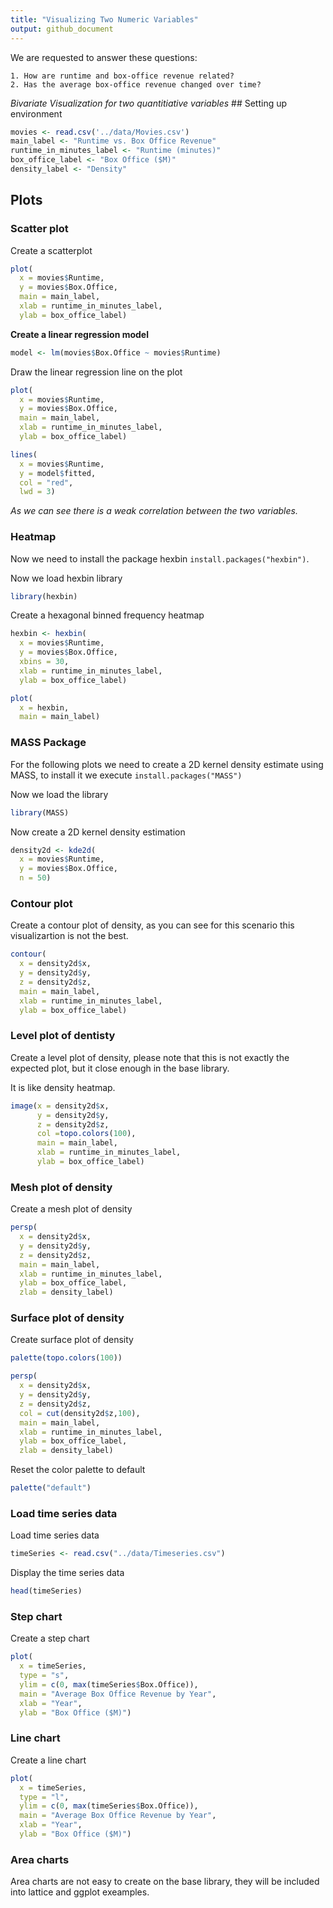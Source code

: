 ```yaml
---
title: "Visualizing Two Numeric Variables"
output: github_document
---
```


We are requested to answer these questions:

    1. How are runtime and box-office revenue related?
    2. Has the average box-office revenue changed over time?
    
    
*Bivariate Visualization for two quantitiative variables*
## Setting up environment

```r
movies <- read.csv('../data/Movies.csv')
main_label <- "Runtime vs. Box Office Revenue"
runtime_in_minutes_label <- "Runtime (minutes)"
box_office_label <- "Box Office ($M)"
density_label <- "Density"
```


## Plots

### Scatter plot

Create a scatterplot
```r
plot(
  x = movies$Runtime,
  y = movies$Box.Office,
  main = main_label,
  xlab = runtime_in_minutes_label,
  ylab = box_office_label)

```

**Create a linear regression model**

```r
model <- lm(movies$Box.Office ~ movies$Runtime)
```

Draw the linear regression line on the plot

```r
plot(
  x = movies$Runtime,
  y = movies$Box.Office,
  main = main_label,
  xlab = runtime_in_minutes_label,
  ylab = box_office_label)

lines(
  x = movies$Runtime,
  y = model$fitted,
  col = "red",
  lwd = 3)
```

*As we can see there is a weak correlation between the two variables.*

### Heatmap

Now we need to install the package hexbin `install.packages("hexbin")`. 

Now we load hexbin library

```r
library(hexbin)
```

Create a hexagonal binned frequency heatmap

```r
hexbin <- hexbin(
  x = movies$Runtime,
  y = movies$Box.Office,
  xbins = 30,
  xlab = runtime_in_minutes_label,
  ylab = box_office_label)

plot(
  x = hexbin,
  main = main_label)
```


### MASS Package

For the following plots we need to create a 2D kernel density estimate using MASS, to install it we execute `install.packages("MASS")`  

Now we load the library
```r
library(MASS)
```

Now create a 2D kernel density estimation

```r
density2d <- kde2d(
  x = movies$Runtime,
  y = movies$Box.Office,
  n = 50)
```

### Contour plot

Create a contour plot of density, as you can see for this scenario this visualizartion is not the best.
```r
contour(
  x = density2d$x,
  y = density2d$y,
  z = density2d$z,
  main = main_label,
  xlab = runtime_in_minutes_label,
  ylab = box_office_label)
```


### Level plot of dentisty
Create a level plot of density, please note that this is not exactly the expected plot, but it close enough in the base library.

It is like density heatmap.
```r
image(x = density2d$x,
      y = density2d$y,
      z = density2d$z,
      col =topo.colors(100),
      main = main_label,
      xlab = runtime_in_minutes_label,
      ylab = box_office_label)
```


### Mesh plot of density

Create a mesh plot of density

```r
persp(
  x = density2d$x,
  y = density2d$y,
  z = density2d$z,
  main = main_label,
  xlab = runtime_in_minutes_label,
  ylab = box_office_label,
  zlab = density_label)
```

### Surface plot of density

Create surface plot of density
```r
palette(topo.colors(100))

persp(
  x = density2d$x,
  y = density2d$y,
  z = density2d$z,
  col = cut(density2d$z,100),
  main = main_label,
  xlab = runtime_in_minutes_label,
  ylab = box_office_label,
  zlab = density_label)
```

Reset the color palette to default
```r
palette("default")
```
### Load time series data

Load time series data
```r
timeSeries <- read.csv("../data/Timeseries.csv")
```

Display the time series data

```r
head(timeSeries)
```

### Step chart
Create a step chart

```r
plot(
  x = timeSeries,
  type = "s",
  ylim = c(0, max(timeSeries$Box.Office)),
  main = "Average Box Office Revenue by Year",
  xlab = "Year",
  ylab = "Box Office ($M)")
```


### Line chart

Create a line chart
```r
plot(
  x = timeSeries,
  type = "l",
  ylim = c(0, max(timeSeries$Box.Office)),
  main = "Average Box Office Revenue by Year",
  xlab = "Year",
  ylab = "Box Office ($M)")
```

### Area charts

Area charts are not easy to create on the base library, they will be included into lattice and ggplot exeamples.
